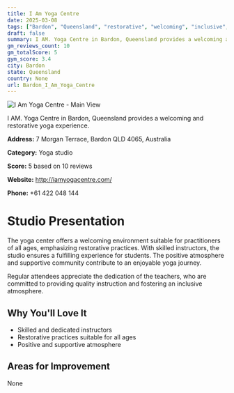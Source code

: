 ```yaml
---
title: I Am Yoga Centre
date: 2025-03-08
tags: ["Bardon", "Queensland", "restorative", "welcoming", "inclusive", "Bardon"]  
draft: false
summary: I AM. Yoga Centre in Bardon, Queensland provides a welcoming and restorative yoga experience.
gm_reviews_count: 10
gm_totalScore: 5
gym_score: 3.4
city: Bardon
state: Queensland
country: None
url: Bardon_I_Am_Yoga_Centre
---
```


<div className="aspect-[16/9] relative my-8">
  <img 
    src="https://streetviewpixels-pa.googleapis.com/v1/thumbnail?panoid=LLkMklt0htJgcToy4-X6ow&cb_client=search.gws-prod.gps&w=408&h=240&yaw=290.9244&pitch=0&thumbfov=100"
    alt="I Am Yoga Centre - Main View"
    className="object-cover absolute inset-0 w-full h-full rounded-lg"
  />
</div>

I AM. Yoga Centre in Bardon, Queensland provides a welcoming and restorative yoga experience.

**Address:** 7 Morgan Terrace, Bardon QLD 4065, Australia

**Category:** Yoga studio

**Score:** 5 based on 10 reviews

**Website:** http://iamyogacentre.com/

**Phone:** +61 422 048 144

# Studio Presentation

The yoga center offers a welcoming environment suitable for practitioners of all ages, emphasizing restorative practices. With skilled instructors, the studio ensures a fulfilling experience for students. The positive atmosphere and supportive community contribute to an enjoyable yoga journey.

Regular attendees appreciate the dedication of the teachers, who are committed to providing quality instruction and fostering an inclusive atmosphere.

## Why You'll Love It

- Skilled and dedicated instructors
- Restorative practices suitable for all ages
- Positive and supportive atmosphere

## Areas for Improvement

None

<div className="grid grid-cols-1 xl:grid-cols-2 gap-4 my-8">

</div>